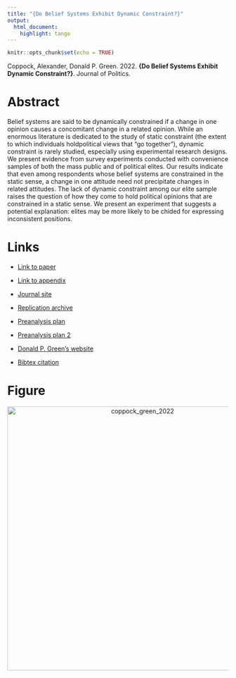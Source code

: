 ```yaml
---
title: "{Do Belief Systems Exhibit Dynamic Constraint?}"
output:
  html_document:
    highlight: tango
---
```


```r
knitr::opts_chunk$set(echo = TRUE)
```

Coppock, Alexander, Donald P. Green. 2022. <b>{Do Belief Systems Exhibit Dynamic Constraint?}</b>. Journal of Politics.

# Abstract
Belief systems are said to be dynamically constrained if a change in one opinion causes a concomitant change in a related opinion. While an enormous literature is dedicated to the study of static constraint (the extent to which individuals holdpolitical views that "go together"), dynamic constraint is rarely studied, especially using experimental research designs. We present evidence from survey experiments conducted with convenience samples of both the mass public and of political elites. Our results indicate that even among respondents whose belief systems are constrained in the static sense, a change in one attitude need not precipitate changes in related attitudes. The lack of dynamic constraint among our elite sample raises the question of how they come to hold political opinions that are constrained in a static sense. We present an experiment that suggests a potential explanation: elites may be more likely to be chided for expressing inconsistent positions.

# Links
 - <a href='coppock_green_2022.pdf' target='_blank'>Link to paper</a>
 - <a href='coppock_green_2022_appendix.pdf'target='_blank'>Link to appendix</a>
 - <a href='https://doi.org/10.1086/716294'target='_blank'>Journal site</a>
 - <a href='https://doi.org/10.7910/DVN/NBMH7M'target='_blank'>Replication archive</a>
 - <a href='https://osf.io/vdcyq'target='_blank'>Preanalysis plan</a>
 - <a href='https://osf.io/ch4ms'target='_blank'>Preanalysis plan 2</a>

 - <a href= 'http://www.donaldgreen.com/' target='_blank'>Donald P. Green's website</a>
 - <a href='coppock_green_2022.txt'target='_blank'>Bibtex citation</a>

# Figure
<center><img src="display_figures/coppock_green_2022_display.png" alt="coppock_green_2022" width="600"></center>